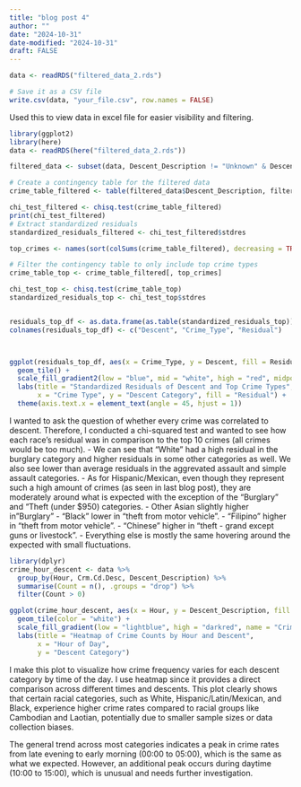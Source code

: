 ```yaml
---
title: "blog post 4"
author: ""
date: "2024-10-31"
date-modified: "2024-10-31"
draft: FALSE
---
```

```r
data <- readRDS("filtered_data_2.rds")

# Save it as a CSV file
write.csv(data, "your_file.csv", row.names = FALSE)
```
Used this to view data in excel file for easier visibility and filtering. 

```r
library(ggplot2)
library(here)
data <- readRDS(here("filtered_data_2.rds"))

filtered_data <- subset(data, Descent_Description != "Unknown" & Descent_Description != "Other")

# Create a contingency table for the filtered data
crime_table_filtered <- table(filtered_data$Descent_Description, filtered_data$Crm.Cd.Desc)

chi_test_filtered <- chisq.test(crime_table_filtered)
print(chi_test_filtered)
# Extract standardized residuals
standardized_residuals_filtered <- chi_test_filtered$stdres

top_crimes <- names(sort(colSums(crime_table_filtered), decreasing = TRUE))[1:20]

# Filter the contingency table to only include top crime types
crime_table_top <- crime_table_filtered[, top_crimes]

chi_test_top <- chisq.test(crime_table_top)
standardized_residuals_top <- chi_test_top$stdres


residuals_top_df <- as.data.frame(as.table(standardized_residuals_top))
colnames(residuals_top_df) <- c("Descent", "Crime_Type", "Residual")



ggplot(residuals_top_df, aes(x = Crime_Type, y = Descent, fill = Residual)) +
  geom_tile() +
  scale_fill_gradient2(low = "blue", mid = "white", high = "red", midpoint = 0) +
  labs(title = "Standardized Residuals of Descent and Top Crime Types",
       x = "Crime Type", y = "Descent Category", fill = "Residual") +
  theme(axis.text.x = element_text(angle = 45, hjust = 1))
```

I wanted to ask the question of whether every crime was correlated to descent. Therefore, I conducted a chi-squared test and wanted to see how each race's residual was in comparison to the top 10 crimes (all crimes would be too much). 
- We can see that "White" had a high residual in the burglary category and higher residuals in some other categories as well. We also see lower than average residuals in the aggrevated assault and simple assault categories. 
- As for Hispanic/Mexican, even though they represent such a high amount of crimes (as seen in last blog post), they are moderately around what is expected with the exception of the "Burglary" and "Theft (under $950) categories.
- Other Asian slightly higher in "Burglary"
- "Black" lower in "theft from motor vehicle". 
- "Filipino" higher in "theft from motor vehicle". 
- "Chinese" higher in "theft - grand except guns or livestock". 
- Everything else is mostly the same hovering around the expected with small fluctuations.


```r
library(dplyr)
crime_hour_descent <- data %>%
  group_by(Hour, Crm.Cd.Desc, Descent_Description) %>%
  summarise(Count = n(), .groups = "drop") %>%
  filter(Count > 0)

ggplot(crime_hour_descent, aes(x = Hour, y = Descent_Description, fill = Count)) +
  geom_tile(color = "white") +
  scale_fill_gradient(low = "lightblue", high = "darkred", name = "Crime Count") + 
  labs(title = "Heatmap of Crime Counts by Hour and Descent",
       x = "Hour of Day",
       y = "Descent Category")
```

I make this plot to visualize how crime frequency varies for each descent category by time of the day. I use heatmap since it provides a direct comparison across different times and descents. This plot clearly shows that certain racial categories, such as White, Hispanic/Latin/Mexican, and Black, experience higher crime rates compared to racial groups like Cambodian and Laotian, potentially due to smaller sample sizes or data collection biases.

The general trend across most categories indicates a peak in crime rates from late evening to early morning (00:00 to 05:00), which is the same as what we expected. However, an additional peak occurs during daytime (10:00 to 15:00), which is unusual and needs further investigation.
